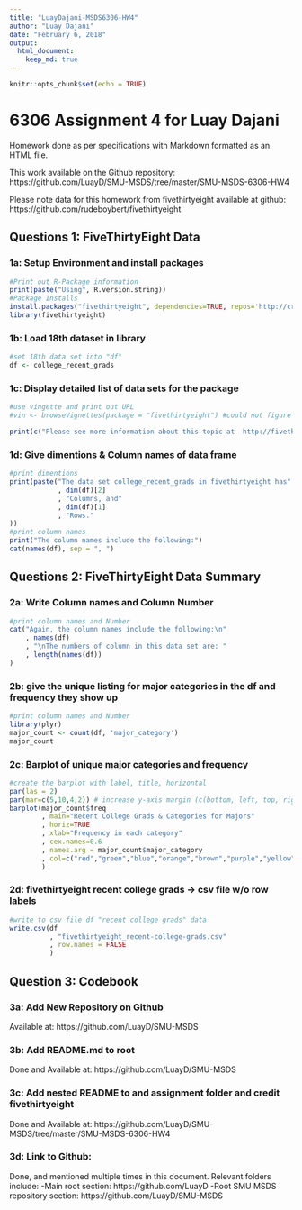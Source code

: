 ```yaml
---
title: "LuayDajani-MSDS6306-HW4"
author: "Luay Dajani"
date: "February 6, 2018"
output: 
  html_document:
    keep_md: true
---
```


```r
knitr::opts_chunk$set(echo = TRUE)
```

# 6306 Assignment 4 for Luay Dajani

Homework done as per specifications with Markdown formatted as an HTML file.

This work available on the Github repository: https://github.com/LuayD/SMU-MSDS/tree/master/SMU-MSDS-6306-HW4

Please note data for this homework from fivethirtyeight available at github: https://github.com/rudeboybert/fivethirtyeight 

## Questions 1: FiveThirtyEight Data

### 1a: Setup Environment and install packages

```r
#Print out R-Package information
print(paste("Using", R.version.string))
#Package Installs
install.packages("fivethirtyeight", dependencies=TRUE, repos='http://cran.rstudio.com/')
library(fivethirtyeight)
```

### 1b: Load 18th dataset in library

```r
#set 18th data set into "df"
df <- college_recent_grads
```

### 1c: Display detailed list of data sets for the package

```r
#use vingette and print out URL
#vin <- browseVignettes(package = "fivethirtyeight") #could not figure this out!!! so went ahead and out the URL of interest from the packsge below:

print(c("Please see more information about this topic at  http://fivethirtyeight.com/features/the-economic-guide-to-picking-a-college-major"))
```

### 1d: Give dimentions & Column names of data frame

```r
#print dimentions
print(paste("The data set college_recent_grads in fivethirtyeight has"
            , dim(df)[2]
            , "Columns, and"
            , dim(df)[1]
            , "Rows."
))
#print column names
print("The column names include the following:")
cat(names(df), sep = ", ")
```

## Questions 2: FiveThirtyEight Data Summary

### 2a: Write Column names and Column Number

```r
#print column names and Number
cat("Again, the column names include the following:\n"
    , names(df)
    , "\nThe numbers of column in this data set are: "  
    , length(names(df))
)
```

### 2b: give the unique listing for major categories in the df and frequency they show up

```r
#print column names and Number
library(plyr)
major_count <- count(df, 'major_category')
major_count
```

### 2c: Barplot of unique major categories and frequency

```r
#create the barplot with label, title, horizontal
par(las = 2)
par(mar=c(5,10,4,2)) # increase y-axis margin (c(bottom, left, top, right))
barplot(major_count$freq
        , main="Recent College Grads & Categories for Majors"
        , horiz=TRUE
        , xlab="Frequency in each category"
        , cex.names=0.6
        , names.arg = major_count$major_category
        , col=c("red","green","blue","orange","brown","purple","yellow")
        )
```

### 2d: fivethirtyeight recent college grads -> csv file w/o row labels

```r
#write to csv file df "recent college grads" data
write.csv(df
          , "fivethirtyeight_recent-college-grads.csv"
          , row.names = FALSE
          )
```

## Question 3: Codebook

### 3a: Add New Repository on Github
Available at: https://github.com/LuayD/SMU-MSDS

### 3b: Add README.md to root 
Done and Available at: https://github.com/LuayD/SMU-MSDS

### 3c: Add nested README to and assignment folder and credit fivethirtyeight
Done and Available at: https://github.com/LuayD/SMU-MSDS/tree/master/SMU-MSDS-6306-HW4

### 3d: Link to Github:
Done, and mentioned multiple times in this document. Relevant folders include:
-Main root section: https://github.com/LuayD
-Root SMU MSDS repository section: https://github.com/LuayD/SMU-MSDS 
